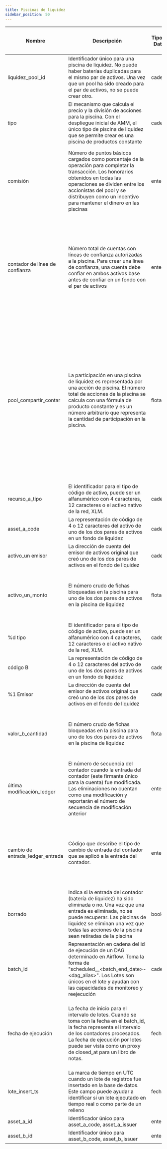 ```yaml
---
title: Piscinas de liquidez
sidebar_position: 50
---
```


| Nombre                           | Descripción                                                                                                                                                                                                                                                                    | Tipo de Datos | Valores de dominio                                                                                                                                                            | ¿Clave primaria? | ¿Llave natural? | ¿Partición o campo de cluster? | ¿Requerido? | Notas                                                                                                                                                                                                                                                                                                                                            |
| -------------------------------- | ------------------------------------------------------------------------------------------------------------------------------------------------------------------------------------------------------------------------------------------------------------------------------ | ------------- | ----------------------------------------------------------------------------------------------------------------------------------------------------------------------------- | ---------------- | --------------- | ------------------------------ | ----------- | ------------------------------------------------------------------------------------------------------------------------------------------------------------------------------------------------------------------------------------------------------------------------------------------------------------------------------------------------ |
| liquidez_pool_id                 | Identificador único para una piscina de liquidez. No puede haber baterías duplicadas para el mismo par de activos. Una vez que un pool ha sido creado para el par de activos, no se puede crear otro.                                                                          | cadena        |                                                                                                                                                                               |                  | Sí              | cluster                        | Sí          | Hay un buen primario en AMMs [here](https://developeropers.stellar.org/docs/learn/encyclopedia/sdex/liquidity-on-stellar-sdex-liquidity-pools#liquidity-pools)                                                                                                                                                                                   |
| tipo                             | El mecanismo que calcula el precio y la división de acciones para la piscina. Con el despliegue inicial de AMM, el único tipo de piscina de liquidez que se permite crear es una piscina de productos constante                                                                | cadena        | producto_constante                                                                                                                                                            |                  |                 |                                | Sí          | Para obtener más información sobre los cálculos de precios y depósitos, lea [Cap-38.](https://github.com/stellar/stellar-protocol/blob/master/core/cap-0038.md)                                                                                                                                                                                  |
| comisión                         | Número de puntos básicos cargados como porcentaje de la operación para completar la transacción. Los honorarios obtenidos en todas las operaciones se dividen entre los accionistas del pool y se distribuyen como un incentivo para mantener el dinero en las piscinas        | entero        | 30                                                                                                                                                                            |                  |                 |                                | Sí          | Las cuotas se distribuyen inmediatamente a las cuentas cuando la transacción se completa. No hay calendario para la distribución de honorarios                                                                                                                                                                                                   |
| contador de línea de confianza   | Número total de cuentas con líneas de confianza autorizadas a la piscina. Para crear una línea de confianza, una cuenta debe confiar en ambos activos base antes de confiar en un fondo con el par de activos                                                                  | entero        |                                                                                                                                                                               |                  |                 |                                | Sí          | Si el emisor de A o B revoca la autorización en la línea de confianza, la cuenta se retirará automáticamente de cada fondo de liquidez que contenga ese activo y se eliminarán esas líneas de confianza de la piscina.                                                                                                                           |
| pool_compartir_contar            | La participación en una piscina de liquidez es representada por una acción de piscina. El número total de acciones de la piscina se calcula con una fórmula de producto constante y es un número arbitrario que representa la cantidad de participación en la piscina.         | flotante      |                                                                                                                                                                               |                  |                 |                                | Sí          | Las acciones no son transferibles; la única forma de aumentar el número de acciones de la piscina es depositar en una piscina de liquidez. Por el contrario, la disminución de las acciones de los grupos sólo se puede conseguir mediante una operación de retiro. Las acciones no pueden ser enviadas en pagos o vendidas a través de ofertas. |
| recurso_a_tipo                   | El identificador para el tipo de código de activo, puede ser un alfanumérico con 4 caracteres, 12 caracteres o el activo nativo de la red, XLM.                                                                                                                                | cadena        | credit_alfanum4 de crédito nativo alfanum12                                                                                                                                   |                  |                 |                                | Sí          |                                                                                                                                                                                                                                                                                                                                                  |
| asset_a_code                     | La representación de código de 4 o 12 caracteres del activo de uno de los dos pares de activos en un fondo de liquidez                                                                                                                                                         | cadena        |                                                                                                                                                                               |                  |                 |                                | Nu          |                                                                                                                                                                                                                                                                                                                                                  |
| activo_un emisor                 | La dirección de cuenta del emisor de activos original que creó uno de los dos pares de activos en el fondo de liquidez                                                                                                                                                         | cadena        |                                                                                                                                                                               |                  |                 |                                | Nu          |                                                                                                                                                                                                                                                                                                                                                  |
| activo_un_monto                  | El número crudo de fichas bloqueadas en la piscina para uno de los dos pares de activos en la piscina de liquidez                                                                                                                                                              | flotante      |                                                                                                                                                                               |                  |                 |                                | Sí          | La cantidad es una mejor representación de liquidez en la piscina sobre el recuento de acciones de piscina.                                                                                                                                                                                                                                      |
| %d tipo                          | El identificador para el tipo de código de activo, puede ser un alfanumérico con 4 caracteres, 12 caracteres o el activo nativo de la red, XLM.                                                                                                                                | cadena        | credit_alfanum4 de crédito nativo alfanum12                                                                                                                                   |                  |                 |                                | Sí          |                                                                                                                                                                                                                                                                                                                                                  |
| código B                         | La representación de código de 4 o 12 caracteres del activo de uno de los dos pares de activos en un fondo de liquidez                                                                                                                                                         | cadena        |                                                                                                                                                                               |                  |                 |                                | Nu          |                                                                                                                                                                                                                                                                                                                                                  |
| %1 Emisor                        | La dirección de cuenta del emisor de activos original que creó uno de los dos pares de activos en el fondo de liquidez                                                                                                                                                         | cadena        |                                                                                                                                                                               |                  |                 |                                | Nu          |                                                                                                                                                                                                                                                                                                                                                  |
| valor_b_cantidad                 | El número crudo de fichas bloqueadas en la piscina para uno de los dos pares de activos en la piscina de liquidez                                                                                                                                                              | flotante      |                                                                                                                                                                               |                  |                 |                                | Sí          | La cantidad es una mejor representación de liquidez en la piscina sobre el recuento de acciones de piscina.                                                                                                                                                                                                                                      |
| última modificación_ledger       | El número de secuencia del contador cuando la entrada del contador (este firmante único para la cuenta) fue modificada. Las eliminaciones no cuentan como una modificación y reportarán el número de secuencia de modificación anterior                     | entero        |                                                                                                                                                                               |                  | Sí              | cluster                        | Sí          |                                                                                                                                                                                                                                                                                                                                                  |
| cambio de entrada_ledger_entrada | Código que describe el tipo de cambio de entrada del contador que se aplicó a la entrada del contador.                                                                                                                                                                         | entero        | 0 - Entrada de contador creada 1 - Entrada de contador actualizada 2 - Entrada de contador borrada 3 - Estado de entrada de contador (valor de la entrada) |                  | Sí              |                                | Sí          | Los tipos de cambio de entrada válidos son 0, 1 y 2 para entradas del libro de libros de tipo \`liquidity_pools\`.                                                                                                                                                                                                                               |
| borrado                          | Indica si la entrada del contador (batería de liquidez) ha sido eliminada o no. Una vez que una entrada es eliminada, no se puede recuperar. Las piscinas de liquidez se eliminan una vez que todas las acciones de la piscina sean retiradas de la piscina | boolean       |                                                                                                                                                                               |                  |                 |                                | Sí          |                                                                                                                                                                                                                                                                                                                                                  |
| batch_id                         | Representación en cadena del id de ejecución de un DAG determinado en Airflow. Toma la forma de "scheduled\_\_\<batch_end_date>-\<dag_alias>". Los Lotes son únicos en el lote y ayudan con las capacidades de monitoreo y reejecución                                         | cadena        |                                                                                                                                                                               |                  |                 |                                | Sí          |                                                                                                                                                                                                                                                                                                                                                  |
| fecha de ejecución               | La fecha de inicio para el intervalo de lotes. Cuando se toma con la fecha en el batch_id, la fecha representa el intervalo de los contadores procesados. La fecha de ejecución por lotes puede ser vista como un proxy de closed_at para un libro de notas.                   | fecha         |                                                                                                                                                                               |                  |                 | Partición MESES                | Sí          | La tabla se particiona en batch_run_date. Se recomienda incluir siempre el batch_run_date en el filtro si es posible para ayudar a reducir el costo de la consulta.                                                                                                                                                                              |
| lote_insert_ts                   | La marca de tiempo en UTC cuando un lote de registros fue insertado en la base de datos. Este campo puede ayudar a identificar si un lote ejecutado en tiempo real o como parte de un relleno                                                                                  | fecha         |                                                                                                                                                                               |                  |                 |                                | Sí          |                                                                                                                                                                                                                                                                                                                                                  |
| asset_a_id                       | Identificador único para asset_a_code, asset_a_issuer                                                                                                                                                                                                                          | entero        |                                                                                                                                                                               |                  |                 | cluster                        | Nu          |                                                                                                                                                                                                                                                                                                                                                  |
| asset_b_id                       | Identificador único para asset_b_code, asset_b_issuer                                                                                                                                                                                                                          | entero        |                                                                                                                                                                               |                  |                 | cluster                        | Nu          |                                                                                                                                                                                                                                                                                                                                                  |
